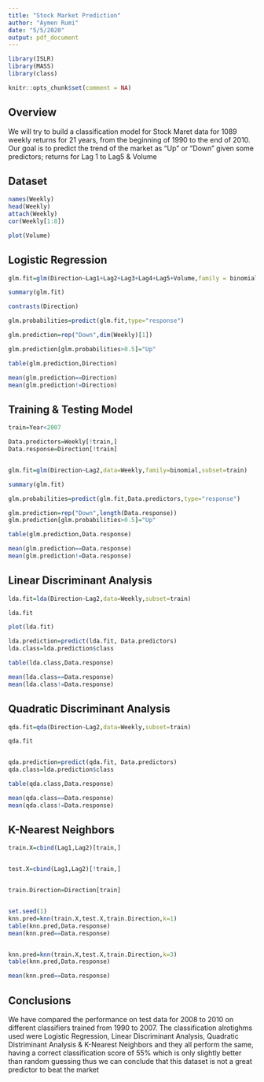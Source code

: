 ```yaml
---
title: "Stock Market Prediction"
author: "Aymen Rumi"
date: "5/5/2020"
output: pdf_document
---
```


```r
library(ISLR)
library(MASS)
library(class)

knitr::opts_chunk$set(comment = NA)

```

## Overview

We will try to build a classification model for Stock Maret data for 1089 weekly returns for 21 years, from the beginning of 1990 to the end of 2010. Our goal is to predict the trend of the market as "Up" or "Down" given some predictors; returns for Lag 1 to Lag5 & Volume


## Dataset 

```r

names(Weekly)
head(Weekly)
attach(Weekly)
cor(Weekly[1:8])

plot(Volume)

```


## Logistic Regression

```r

glm.fit=glm(Direction~Lag1+Lag2+Lag3+Lag4+Lag5+Volume,family = binomial,data=Weekly)

summary(glm.fit)

contrasts(Direction)

glm.probabilities=predict(glm.fit,type="response")

glm.prediction=rep("Down",dim(Weekly)[1])

glm.prediction[glm.probabilities>0.5]="Up"

table(glm.prediction,Direction)

mean(glm.prediction==Direction)
mean(glm.prediction!=Direction)

```

## Training & Testing Model

```r
train=Year<2007

Data.predictors=Weekly[!train,]
Data.response=Direction[!train]


glm.fit=glm(Direction~Lag2,data=Weekly,family=binomial,subset=train)

summary(glm.fit)

glm.probabilities=predict(glm.fit,Data.predictors,type="response")

glm.prediction=rep("Down",length(Data.response))
glm.prediction[glm.probabilities>0.5]="Up"

table(glm.prediction,Data.response)

mean(glm.prediction==Data.response)
mean(glm.prediction!=Data.response)
```


## Linear Discriminant Analysis

```r
lda.fit=lda(Direction~Lag2,data=Weekly,subset=train)

lda.fit

plot(lda.fit)

lda.prediction=predict(lda.fit, Data.predictors)
lda.class=lda.prediction$class

table(lda.class,Data.response)

mean(lda.class==Data.response)
mean(lda.class!=Data.response)
```

## Quadratic Discriminant Analysis

```r
qda.fit=qda(Direction~Lag2,data=Weekly,subset=train)

qda.fit


qda.prediction=predict(qda.fit, Data.predictors)
qda.class=lda.prediction$class

table(qda.class,Data.response)

mean(qda.class==Data.response)
mean(qda.class!=Data.response)
```

## K-Nearest Neighbors
```r

train.X=cbind(Lag1,Lag2)[train,]


test.X=cbind(Lag1,Lag2)[!train,]


train.Direction=Direction[train]


set.seed(1)
knn.pred=knn(train.X,test.X,train.Direction,k=1)
table(knn.pred,Data.response)
mean(knn.pred==Data.response)


knn.pred=knn(train.X,test.X,train.Direction,k=3)
table(knn.pred,Data.response)

mean(knn.pred==Data.response)
```

## Conclusions

We have compared the performance on test data for 2008 to 2010 on different classifiers trained from 1990 to 2007. The classification alrotighms used were Logistic Regression, Linear Discriminant Analysis, Quadratic Distriminant Analysis & K-Nearest Neighbors and they all perform the same, having a correct classification score of 55% which is only slightly better than random guessing thus we can conclude that this dataset is not a great predictor to beat the market

